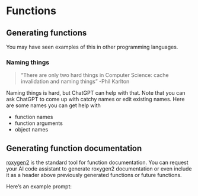# Functions {#sec-functions}

## Generating functions

You may have seen examples of this in other programming languages. 

### Naming things
> "There are only two hard things in Computer Science: cache invalidation and naming things" -Phil Karlton 

Naming things is hard, but ChatGPT can help with that. Note that you can ask ChatGPT to come up with catchy names or edit existing names. Here are some names you can get help with

* function names
* function arguments
* object names    


## Generating function documentation

[roxygen2](https://roxygen2.r-lib.org/) is the standard tool for function documentation. You can request your AI code assistant to generate roxygen2 documentation or even include it as a header above previously generated functions or future functions.

Here's an example prompt:
```

```